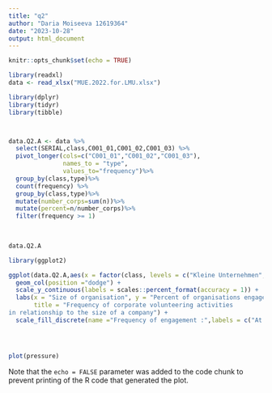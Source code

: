 ```yaml
---
title: "q2"
author: "Daria Moiseeva 12619364"
date: "2023-10-28"
output: html_document
---
```

```r
knitr::opts_chunk$set(echo = TRUE)
```



```r
library(readxl)
data <- read_xlsx("MUE.2022.for.LMU.xlsx")

library(dplyr)
library(tidyr)
library(tibble)



data.Q2.A <- data %>%
  select(SERIAL,class,C001_01,C001_02,C001_03) %>%
  pivot_longer(cols=c("C001_01","C001_02","C001_03"),
               names_to = "type",
               values_to="frequency")%>%
  group_by(class,type)%>%
  count(frequency) %>%
  group_by(class,type)%>%
  mutate(number_corps=sum(n))%>%
  mutate(percent=n/number_corps)%>%
  filter(frequency >= 1)
  
  

data.Q2.A

library(ggplot2)

ggplot(data.Q2.A,aes(x = factor(class, levels = c("Kleine Unternehmen","Mittlere Unternehmen","Großunternehmen"),labels = c("Small","Middle","Big")),y = percent, fill = factor(frequency))) +
  geom_col(position ="dodge") +
  scale_y_continuous(labels = scales::percent_format(accuracy = 1)) +
  labs(x = "Size of organisation", y = "Percent of organisations engaged", 
       title = "Frequency of corporate volunteering activities
in relationship to the size of a company") +
  scale_fill_discrete(name ="Frequency of engagement :",labels = c("At no time","In particular cases","Regular"))





```


```r
plot(pressure)
```

Note that the `echo = FALSE` parameter was added to the code chunk to prevent printing of the R code that generated the plot.


